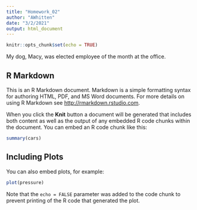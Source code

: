 ```yaml
---
title: "Homework_02"
author: "AWhitten"
date: "3/2/2021"
output: html_document
---
```


```r
knitr::opts_chunk$set(echo = TRUE)
```

My dog, Macy, was elected employee of the month at the office.

## R Markdown

This is an R Markdown document. Markdown is a simple formatting syntax for authoring HTML, PDF, and MS Word documents. For more details on using R Markdown see <http://rmarkdown.rstudio.com>.

When you click the **Knit** button a document will be generated that includes both content as well as the output of any embedded R code chunks within the document. You can embed an R code chunk like this:

```r
summary(cars)
```

## Including Plots

You can also embed plots, for example:

```r
plot(pressure)
```

Note that the `echo = FALSE` parameter was added to the code chunk to prevent printing of the R code that generated the plot.
